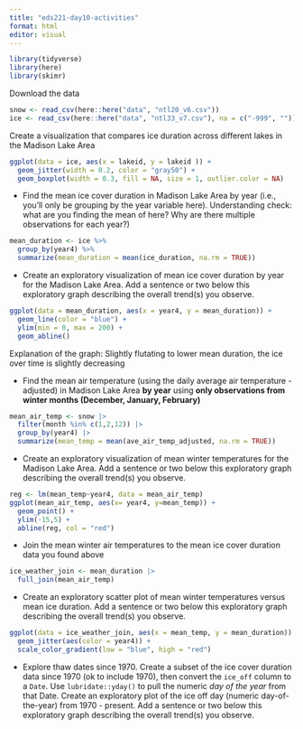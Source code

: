 ```yaml
---
title: "eds221-day10-activities"
format: html
editor: visual
---
```


```r
library(tidyverse)
library(here)
library(skimr)
```

Download the data

```r
snow <- read_csv(here::here("data", "ntl20_v6.csv"))
ice <- read_csv(here::here("data", "ntl33_v7.csv"), na = c("-999", ""))
```

Create a visualization that compares ice duration across different lakes in the Madison Lake Area

```r
ggplot(data = ice, aes(x = lakeid, y = lakeid )) +
  geom_jitter(width = 0.2, color = "gray50") +
  geom_boxplot(width = 0.3, fill = NA, size = 1, outlier.color = NA)
```

-   Find the mean ice cover duration in Madison Lake Area by year (i.e., you'll only be grouping by the year variable here). Understanding check: what are you finding the mean of here? Why are there multiple observations for each year?)

```r

mean_duration <- ice %>% 
  group_by(year4) %>% 
  summarize(mean_duration = mean(ice_duration, na.rm = TRUE))

```

-   Create an exploratory visualization of mean ice cover duration by year for the Madison Lake Area. Add a sentence or two below this exploratory graph describing the overall trend(s) you observe.

```r
ggplot(data = mean_duration, aes(x = year4, y = mean_duration)) +
  geom_line(color = "blue") + 
  ylim(min = 0, max = 200) +
  geom_abline()
```

Explanation of the graph: Slightly flutating to lower mean duration, the ice over time is slightly decreasing

-   Find the mean air temperature (using the daily average air temperature - adjusted) in Madison Lake Area **by year** using **only observations from winter months (December, January, February)**

```r
mean_air_temp <- snow |> 
  filter(month %in% c(1,2,12)) |> 
  group_by(year4) |> 
  summarize(mean_temp = mean(ave_air_temp_adjusted, na.rm = TRUE))
```

-   Create an exploratory visualization of mean winter temperatures for the Madison Lake Area. Add a sentence or two below this exploratory graph describing the overall trend(s) you observe.

```r
reg <- lm(mean_temp~year4, data = mean_air_temp)
ggplot(mean_air_temp, aes(x= year4, y=mean_temp)) +
  geom_point() +
  ylim(-15,5) +
  abline(reg, col = "red")

```

-   Join the mean winter air temperatures to the mean ice cover duration data you found above

```r

ice_weather_join <- mean_duration |> 
  full_join(mean_air_temp)


```

-   Create an exploratory scatter plot of mean winter temperatures versus mean ice duration. Add a sentence or two below this exploratory graph describing the overall trend(s) you observe.

```r
ggplot(data = ice_weather_join, aes(x = mean_temp, y = mean_duration)) +
  geom_jitter(aes(color = year4)) +
  scale_color_gradient(low = "blue", high = "red")
```

-   Explore thaw dates since 1970. Create a subset of the ice cover duration data since 1970 (ok to include 1970), then convert the `ice_off` column to a `Date`. Use `lubridate::yday()` to pull the numeric *day of the year* from that Date. Create an exploratory plot of the ice off day (numeric day-of-the-year) from 1970 - present. Add a sentence or two below this exploratory graph describing the overall trend(s) you observe.
